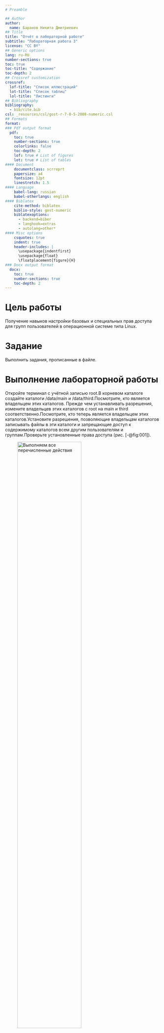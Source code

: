 ```yaml
---
# Preamble

## Author
author:
  name: Баранов Никита Дмитриевич
## Title
title: "Отчёт о лабораторной работе"
subtitle: "Лабораторная работа 3"
license: "CC BY"
## Generic options
lang: ru-RU
number-sections: true
toc: true
toc-title: "Содержание"
toc-depth: 2
## Crossref customization
crossref:
  lof-title: "Список иллюстраций"
  lot-title: "Список таблиц"
  lol-title: "Листинги"
## Bibliography
bibliography:
  - bib/cite.bib
csl: _resources/csl/gost-r-7-0-5-2008-numeric.csl
## Formats
format:
### Pdf output format
  pdf:
    toc: true
    number-sections: true
    colorlinks: false
    toc-depth: 2
    lof: true # List of figures
    lot: true # List of tables
#### Document
    documentclass: scrreprt
    papersize: a4
    fontsize: 12pt
    linestretch: 1.5
#### Language
    babel-lang: russian
    babel-otherlangs: english
#### Biblatex
    cite-method: biblatex
    biblio-style: gost-numeric
    biblatexoptions:
      - backend=biber
      - langhook=extras
      - autolang=other*
#### Misc options
    csquotes: true
    indent: true
    header-includes: |
      \usepackage{indentfirst}
      \usepackage{float}
      \floatplacement{figure}{H}
### Docx output format
  docx:
    toc: true
    number-sections: true
    toc-depth: 2
---
```


# Цель работы

Получение навыков настройки базовых и специальных прав доступа для групп пользователей в операционной системе типа Linux.

# Задание

Выполнить задания, прописанные в файле.

# Выполнение лабораторной работы

Откройте терминал с учётной записью root.В корневом каталоге создайте каталоги /data/main и /data/third.Посмотрите, кто является владельцем этих каталогов. Прежде чем устанавливать разрешения, измените владельцев этих каталогов с root на main и third соответственно.Посмотрите, кто теперь является владельцем этих каталогов.Установите разрешения, позволяющие владельцам каталогов записывать файлы в эти каталоги и запрещающие доступ к содержимому каталогов всем другим пользователям и группам.Проверьте установленные права доступа (рис. [-@fig:001]).

![Выполняем все перечисленные действия](image/1.png){#fig:001 width=70%}

В другом терминале перейдите под учётную запись пользователя bob. Под пользователем bob попробуйте перейти в каталог /data/main и создать файл emptyfile в этом каталоге. Под пользователем bob попробуйте перейти в каталог /data/third и создать файл emptyfile в этом каталоге(рис. [-@fig:002]).

![Выполняем все перечисленные действия](image/2.png){#fig:002 width=70%}

Пользователь bob успешно перешёл в каталог /data/main и создал там файл emptyfile, так как он является членом группы main (которая указана в выводе команды id bob: groups=1003(bob),1004(main)). Каталог /data/main имеет права доступа 770 для владельца (root) и группы main, что позволяет участникам группы main читать, писать и исполнять каталог. Поэтому bob, как член группы main, имеет полные права на запись в этот каталог.

Пользователь bob не смог перейти в каталог /data/third или создать в нём файл, так как он не является членом группы third. Каталог /data/third имеет права доступа 770, что разрешает доступ только владельцу (root) и группе third. Bob не входит в группу third (его группы: bob и main), поэтому ему запрещён любой доступ к каталогу, что приводит к ошибке "Permission denied" при попытке выполнения команд cd или touch.

Откройте новый терминал под пользователем alice. Перейдите в каталог /data/main.Создайте два файла, владельцем которых является alice(рис. [-@fig:003]).

![Создаем файлы alice1,2](image/3.png){#fig:003 width=70%}

. В другом терминале перейдите под учётную запись пользователя bob.Перейдите в каталог /data/main. И в этом каталоге введите ls -l.Попробуйте удалить файлы,
принадлежащие пользователю alice.Создайте два файла, которые принадлежат пользователю bob (рис. [-@fig:004]).

![Выполняем все перечисленные действия](image/4.png){#fig:004 width=70%}

В терминале под пользователем root установите для каталога /data/main бит идентификатора группы, а также stiky-бит для разделяемого (общего) каталога группы

![Устанавливаем бит идентификатора группы](image/10.png){#fig:010 width=70%}

В терминале под пользователем alice создайте в каталоге /data/main файлы alice3
и alice4.В терминале под пользователем alice попробуйте удалить файлы, принадлежащие
пользователю bob (рис. [-@fig:005]).

![Создаем файлы и пытаемся удалить файлы боба](image/5.png){#fig:005 width=70%}

Откройте терминал с учётной записью root.Установите права на чтение и выполнение в каталоге /data/main для группы third и права на чтение и выполнение для группы main в каталоге /data/third.Используйте команду getfacl, чтобы убедиться в правильности установки разрешений.Создайте новый файл с именем newfile1 в каталоге /data/main Используйте getfacl для проверки текущих назначений полномочий.Выполните аналогичные действия для каталога /data/third.Установите ACL по умолчанию для каталога /data/main.Добавьте ACL по умолчанию для каталога /data/third.Убедитесь, что настройки ACL работают, добавив новый файл в каталог /data/main.Используйте getfacl для проверки текущих назначений полномочий.Выполните аналогичные действия для каталога /data/third(рис. [-@fig:006])(рис. [-@fig:007]).

![Выполняем все действия](image/6.png){#fig:006 width=70%}

![Выполняем все действия](image/7.png){#fig:007 width=70%}

Для проверки полномочий группы third в каталоге /data/third войдите в другом терминале под учётной записью члена группы third.Проверьте операции с файлами .Проверьте, возможно ли осуществить запись в файл(рис. [-@fig:008])(рис. [-@fig:009]).

![Заходим под carol и проверяем операции с файлами](image/8.png){#fig:008 width=70%}

![Мы смогли записать изменения в файл](image/9.png){#fig:009 width=70%}

# Выводы

Мы получили навыки настройки базовых и специальных прав доступа для групп пользователей в операционной системе типа Linux.
